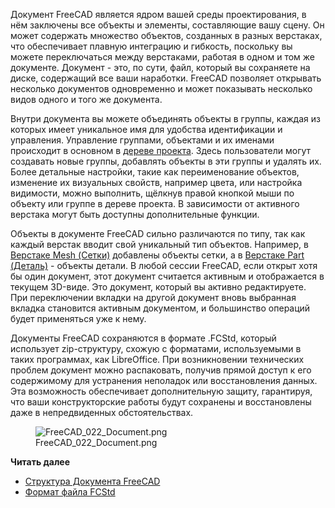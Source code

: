 <languages/>

{{Docnav/ru
|[[Manual:Navigating_in_the_3D_view/ru|Навигация в окне 3D вида]]
|[[Manual:Parametric_objects/ru|Параметрические объекты]]
|[[Manual:Introduction/ru|Руководство:Начало]]
|IconL=
|IconR=
|IconC=Crystal_Clear_manual.png
}}

{{Manual:TOC}}

Документ FreeCAD является ядром вашей среды проектирования, в нём заключены все объекты и элементы, составляющие вашу сцену. Он может содержать множество объектов, созданных в разных верстаках, что обеспечивает плавную интеграцию и гибкость, поскольку вы можете переключаться между верстаками, работая в одном и том же документе. Документ - это, по сути, файл, который вы сохраняете на диске, содержащий все ваши наработки. FreeCAD позволяет открывать несколько документов одновременно и может показывать несколько видов одного и того же документа.

Внутри документа вы можете объединять объекты в группы, каждая из которых имеет уникальное имя для удобства идентификации и управления. Управление группами, объектами и их именами происходит в основном в [[tree_view/ru|дереве проекта]]. Здесь пользователи могут создавать новые группы, добавлять объекты в эти группы и удалять их. Более детальные настройки, такие как переименование объектов, изменение их визуальных свойств, например цвета, или настройка видимости, можно выполнить, щёлкнув правой кнопкой мыши по объекту или группе в дереве проекта. В зависимости от активного верстака могут быть доступны дополнительные функции.

Объекты в документе FreeCAD сильно различаются по типу, так как каждый верстак вводит свой уникальный тип объектов. Например, в [[Mesh_Workbench/ru|Верстаке Mesh (Сетки)]] добавлены объекты сетки, а в [[Part_Workbench/ru|Верстаке Part (Деталь)]] - объекты детали. В любой сессии FreeCAD, если открыт хотя бы один документ, этот документ считается активным и отображается в текущем 3D-виде. Это документ, который вы активно редактируете. При переключении вкладки на другой документ вновь выбранная вкладка становится активным документом, и большинство операций будет применяться уже к нему.

Документы FreeCAD сохраняются в формате .FCStd, который использует zip-структуру, схожую с форматами, используемыми в таких программах, как LibreOffice. При возникновении технических проблем документ можно распаковать, получив прямой доступ к его содержимому для устранения неполадок или восстановления данных. Эта возможность обеспечивает дополнительную защиту, гарантируя, что ваши конструкторские работы будут сохранены и восстановлены даже в непредвиденных обстоятельствах.

[[Image:FreeCAD_022_Document.png]]

'''Читать далее'''

* [[Document_structure/ru|Структура Документа FreeCAD]]
* [[File_Format_FCStd/ru|Формат файла FCStd]]


{{Docnav/ru
|[[Manual:Navigating_in_the_3D_view/ru|Навигация в окне 3D вида]]
|[[Manual:Parametric_objects/ru|Параметрические объекты]]
|[[Manual:Introduction/ru|Руководство:Начало]]
|IconL=
|IconR=
|IconC=Crystal_Clear_manual.png
}}